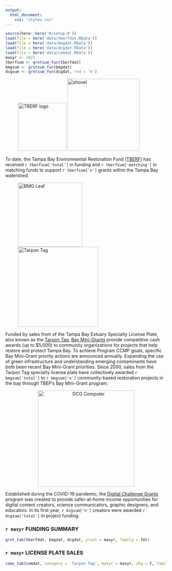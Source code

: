 ```yaml
---
output:
  html_document:
    css: "styles.css"
---
```


```r
source(here::here('R/setup.R'))
load(file = here('data/tberfdat.RData'))
load(file = here('data/bmgdat.RData'))
load(file = here('data/dcgdat.RData'))
load(file = here('data/comdat.RData'))
maxyr <- 2021
tberfsum <- grntsum_fun(tberfdat)
bmgsum <- grntsum_fun(bmgdat)
dcgsum <- grntsum_fun(dcgdat, rnd = 'k')
```

<p></p>
<div id="wrapper">
<figure>
<img alt="TBERF logo" src="img/tb_erf-logo.png" width="150"/>
<img alt="shovel" src="img/shovel.jpg" width="225"/>
</figure>
</div>
<p></p>

To date, the Tampa Bay Environmental Restoration Fund ([TBERF](https://tbep.org/our-work/restoration-research/tberf/)) has received `r tberfsum['total']` in funding and `r tberfsum['matching']` in matching funds to support `r tberfsum['n']` grants within the Tampa Bay watershed.

<div id="wrapper">
<figure>
<img alt="BMG Leaf" src="img/Leaf_Iso.png" width="200"/>
<img alt="Tarpon Tag" src="img/tarpontag.png" width="250"/>
</figure>
</div>
<p></p>

Funded by sales from of the Tampa Bay Estuary Specialty License Plate, also known as the [Tarpon Tag](https://tbep.org/get-involved/tarpon-tag/), [Bay Mini-Grants](https://tbep.org/our-work/restoration-research/bay-mini-grants/) provide competitive cash awards (up to \$5,000) to community organizations for projects that help restore and protect Tampa Bay. To achieve Program CCMP goals, specific Bay Mini-Grant priority actions are announced annually. Expanding the use of green infrastructure and understanding emerging contaminants have both been recent Bay Mini-Grant priorities. Since 2000, sales from the Tarpon Tag specialty license plate have collectively awarded `r bmgsum['total']` to `r bmgsum['n']` community-based restoration projects in the bay through TBEP's Bay Mini-Grant program.

<center><img alt="DCG Computer" src="img/Computer_Iso.png" width="300"/></center>

Established during the COVID-19 pandemic, the [Digital Challenge Grants](https://tbep.org/our-work/restoration-research/digital-challenge-grants/) program was created to provide safer-at-home income opportunities for digital content creators, science communicators, graphic designers, and educators. In its first year, `r dcgsum['n']` creators were awarded `r dcgsum['total']` in project funding.

### `r maxyr` FUNDING SUMMARY 

```r
grnt_tab(tberfdat, bmgdat, dcgdat, yrsel = maxyr, family = fml)
```

### `r maxyr` LICENSE PLATE SALES

```r
coms_tab(comdat, category = 'Tarpon Tag', maxyr = maxyr, chg = F, family = fml, showtab = F)
```

<script type="text/javascript" src="js/iframeResizer.contentWindow.min.js"></script>